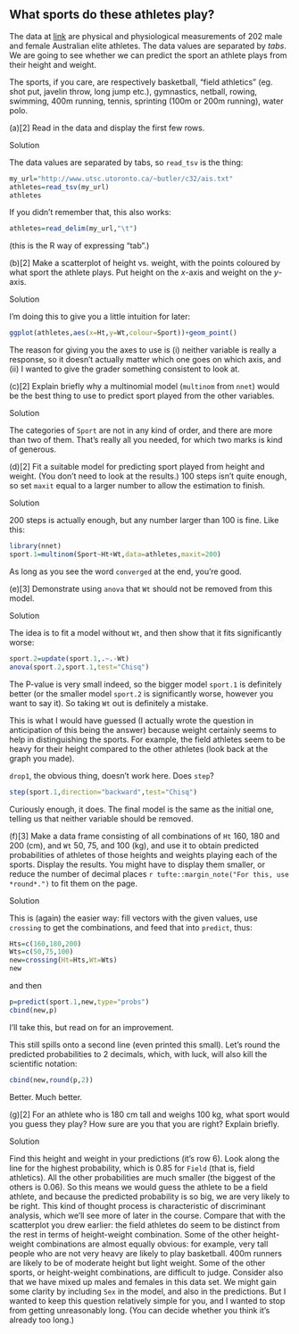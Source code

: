 ##  What sports do these athletes play?


 The data at
[link](http://www.utsc.utoronto.ca/~butler/c32/ais.txt) are physical
and physiological measurements of 202 male and female Australian elite
athletes. The data values are separated by *tabs*. We are going
to see whether we can predict the sport an athlete plays from their
height and weight.

The sports, if you care, are respectively basketball, 
"field athletics" (eg. shot put, javelin throw, long jump etc.),
gymnastics, netball, rowing, swimming, 400m running, tennis, sprinting
(100m or 200m running), water polo.



(a)[2] Read in the data and display the first few rows.

Solution


The data values are separated by tabs, so `read_tsv` is
the thing:
```r
my_url="http://www.utsc.utoronto.ca/~butler/c32/ais.txt"
athletes=read_tsv(my_url)
athletes
```

     

If you didn't remember that, this also works:

```r
athletes=read_delim(my_url,"\t")
```

 

(this is the R way of expressing "tab".)


(b)[2] Make a scatterplot of height vs.\ weight, with the points
coloured by what sport the athlete plays. Put height on the $x$-axis
and weight on the $y$-axis.

Solution


I'm doing this to give you a little intuition for later:
```r
ggplot(athletes,aes(x=Ht,y=Wt,colour=Sport))+geom_point()
```

     

The reason for giving you the axes to use is (i) neither variable is
really a response, so it doesn't actually matter which one goes on
which axis, and (ii) I wanted to give the grader something consistent
to look at.


(c)[2] Explain briefly why a multinomial model (`multinom`
from `nnet`) would be the best thing to use to predict sport
played from the other variables.

Solution


The categories of `Sport` are not in any kind of order, and
there are more than two of them.
That's really all you needed, for which two marks is kind of
generous. 


(d)[2] Fit a suitable model for predicting sport played from
height and weight. (You don't need to look at the results.) 100
steps isn't quite enough, so set `maxit` equal to a larger
number to allow the estimation to finish.

Solution


200 steps is actually enough, but any number larger than 100 is
fine.  Like this:

```r
library(nnet)
sport.1=multinom(Sport~Ht+Wt,data=athletes,maxit=200)
```

 

As long as you see the word `converged` at the end, you're
good. 


(e)[3] Demonstrate using `anova` that `Wt` should
not be removed from this model.

Solution


The idea is to fit a model without `Wt`, and then show that
it fits significantly worse:
```r
sport.2=update(sport.1,.~.-Wt)
anova(sport.2,sport.1,test="Chisq")
```

     

The P-value is very small indeed, so the bigger model `sport.1`
is definitely better (or the smaller model `sport.2` is
significantly worse, however you want to say it). So taking
`Wt` out is definitely a mistake. 

This is what I would have guessed (I actually wrote the question in
anticipation of this being the answer) because weight certainly seems
to help in distinguishing the sports. For example, the field athletes
seem to be heavy for their height compared to the other athletes (look
back at the graph you made). 

`drop1`, the obvious thing, doesn't work here. Does `step`?

```r
step(sport.1,direction="backward",test="Chisq")
```

 

Curiously enough, it does. The final model is the same as the initial
one, telling us that neither variable should be removed.


(f)[3] Make a data frame consisting of all combinations of
`Ht` 160, 180 and 200 (cm), and `Wt` 50, 75, and 100
(kg), and use it to obtain predicted probabilities of athletes of
those heights and weights playing each of the sports. Display the
results. You might have to display them smaller, or reduce the
number of decimal places
`r tufte::margin_note("For this, use *round*.")` 
to fit them on the page.

Solution


This is (again) the easier way: fill vectors with the given
values, use `crossing` to get the combinations, and feed
that into `predict`, thus:
```r
Hts=c(160,180,200)
Wts=c(50,75,100)
new=crossing(Ht=Hts,Wt=Wts)
new
```

  

and then

```r
p=predict(sport.1,new,type="probs")
cbind(new,p)
```

 

I'll take this, but read on for an improvement.

This still spills onto a second line (even printed this small). Let's
round the predicted probabilities to 2 decimals, which, with luck,
will also kill the scientific notation:

```r
cbind(new,round(p,2))
```

 
Better. Much better.
    

(g)[2] For an athlete who is 180 cm tall and weighs 100 kg, what
 sport would you guess they play? How sure are you that you are
 right? Explain briefly.

Solution


Find this height and weight in your predictions (it's row 6). Look
along the line for the highest probability, which is 0.85 for
`Field` (that is, field athletics). All the other
probabilities are much smaller (the biggest of the others is
0.06). So this means we would guess the athlete to be a field
athlete, and because the predicted probability is so big, we are
very likely to be right.
This kind of thought process is characteristic of discriminant
analysis, which we'll see more of later in the course.
Compare that with the scatterplot you drew earlier: the field
athletes do seem to be distinct from the rest in terms of
height-weight combination. 
Some of the other height-weight combinations are almost equally
obvious: for example, very tall people who are not very heavy are
likely to play basketball. 400m runners are likely to be of
moderate height but light weight. Some of the other sports, or
height-weight combinations, are difficult to judge. Consider also
that we have mixed up males and females in this data set. We might
gain some clarity by including `Sex` in the model, and also
in the predictions. But I wanted to keep this question relatively
simple for you, and I wanted to stop from getting unreasonably
long. (You can decide whether you think it's already too long.)
 


